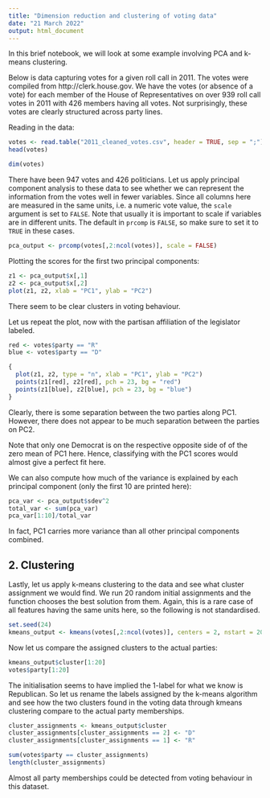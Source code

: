 ```yaml
---
title: "Dimension reduction and clustering of voting data"
date: "21 March 2022"
output: html_document
---
```


In this brief notebook, we will look at some example involving PCA and k-means clustering.

Below is data capturing votes for a given roll call in 2011. The votes were compiled from http://clerk.house.gov. We have the votes (or absence of a vote) for each member of the House of Representatives on over 939 roll call votes in 2011 with 426 members having all votes. Not surprisingly, these votes are clearly structured across party lines.

Reading in the data:

```r
votes <- read.table("2011_cleaned_votes.csv", header = TRUE, sep = ";")
head(votes)
```

```r
dim(votes)
```

There have been 947 votes and 426 politicians. Let us apply principal component analysis to these data to see whether we can represent the information from the votes well in fewer variables. Since all columns here are measured in the same units, i.e. a numeric vote value, the `scale` argument is set to `FALSE`. Note that usually it is important to scale if variables are in different units. The default in `prcomp` is `FALSE`, so make sure to set it to `TRUE` in these cases.

```r
pca_output <- prcomp(votes[,2:ncol(votes)], scale = FALSE)
```

Plotting the scores for the first two principal components:

```r
z1 <- pca_output$x[,1]
z2 <- pca_output$x[,2]
plot(z1, z2, xlab = "PC1", ylab = "PC2")
```

There seem to be clear clusters in voting behaviour.

Let us repeat the plot, now with the partisan affiliation of the legislator labeled.

```r
red <- votes$party == "R"
blue <- votes$party == "D"

{
  plot(z1, z2, type = "n", xlab = "PC1", ylab = "PC2")
  points(z1[red], z2[red], pch = 23, bg = "red")
  points(z1[blue], z2[blue], pch = 23, bg = "blue")
}
```

Clearly, there is some separation between the two parties along PC1. However, there does not appear to be much separation between the parties on PC2.

Note that only one Democrat is on the respective opposite side of of the zero mean of PC1 here. Hence, classifying with the PC1 scores would almost give a perfect fit here.

We can also compute how much of the variance is explained by each principal component (only the first 10 are printed here):

```r
pca_var <- pca_output$sdev^2
total_var <- sum(pca_var)
pca_var[1:10]/total_var
```

In fact, PC1 carries more variance than all other principal components combined.

## 2. Clustering

Lastly, let us apply k-means clustering to the data and see what cluster assignment we would find. We run 20 random initial assignments and the function chooses the best solution from them. Again, this is a rare case of all features having the same units here, so the following is not standardised.

```r
set.seed(24)
kmeans_output <- kmeans(votes[,2:ncol(votes)], centers = 2, nstart = 20)
```

Now let us compare the assigned clusters to the actual parties:

```r
kmeans_output$cluster[1:20]
votes$party[1:20]
```

The initialisation seems to have implied the 1-label for what we know is Republican. So let us rename the labels assigned by the k-means algorithm and see how the two clusters found in the voting data through kmeans clustering compare to the actual party memberships.

```r
cluster_assignments <- kmeans_output$cluster
cluster_assignments[cluster_assignments == 2] <- "D"
cluster_assignments[cluster_assignments == 1] <- "R"
```


```r
sum(votes$party == cluster_assignments)
length(cluster_assignments)
```

Almost all party memberships could be detected from voting behaviour in this dataset.